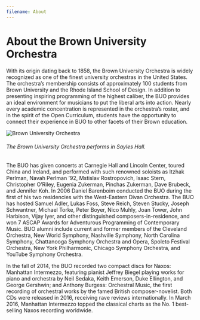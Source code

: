 ```yaml
---
filename: About
---
```

# About the Brown University Orchestra

With its origin dating back to 1858, the Brown University Orchestra is widely recognized as one of the finest university orchestras in the United States. The orchestra’s membership consists of approximately 100 students from Brown University and the Rhode Island School of Design. In addition to presenting inspiring programming of the highest caliber, the BUO provides an ideal environment for musicians to put the liberal arts into action. Nearly every academic concentration is represented in the orchestra’s roster, and in the spirit of the Open Curriculum, students have the opportunity to connect their experience in BUO to other facets of their Brown education. 

![Brown University Orchestra](/Departments/Music/sites/orchestra/images/buo-1.jpg)

###### The Brown University Orchestra performs in Sayles Hall.

The BUO has given concerts at Carnegie Hall and Lincoln Center, toured China and Ireland, and performed with such renowned soloists as Itzhak Perlman, Navah Perlman ’92, Mstislav Rostropovich, Isaac Stern, Christopher O’Riley, Eugenia Zukerman, Pinchas Zukerman, Dave Brubeck, and Jennifer Koh. In 2006 Daniel Barenboim conducted the BUO during the first of his two residencies with the West-Eastern Divan Orchestra. The BUO has hosted Samuel Adler, Lukas Foss, Steve Reich, Steven Stucky, Joseph Schwantner, Michael Torke, Peter Boyer, Nico Muhly, Joan Tower, John Harbison, Vijay Iyer, and other distinguished composers-in-residence, and won 7 ASCAP Awards for Adventurous Programming of Contemporary Music. BUO alumni include current and former members of the Cleveland Orchestra, New World Symphony, Nashville Symphony, North Carolina Symphony, Chattanooga Symphony Orchestra and Opera, Spoleto Festival Orchestra, New York Philharmonic, Chicago Symphony Orchestra, and YouTube Symphony Orchestra.

In the fall of 2014, the BUO recorded two compact discs for Naxos: Manhattan Intermezzo, featuring pianist Jeffrey Biegel playing works for piano and orchestra by Neil Sedaka, Keith Emerson, Duke Ellington, and George Gershwin; and Anthony Burgess: Orchestral Music, the first recording of orchestral works by the famed British composer-novelist. Both CDs were released in 2016, receiving rave reviews internationally. In March 2016, Manhattan Intermezzo topped the classical charts as the No. 1 best-selling Naxos recording worldwide.